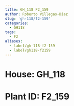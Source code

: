 ```yaml
---
title: GH_118 F2_159
author: Roberto Villegas-Diaz
slug: 'gh-118/f2-159'
categories:
  - GH118
tags:
  - F2
aliases:
  - label/gh-118-f2-159
  - label/gh118-f2159
---
```


# **House**: GH_118
# **Plant ID**: F2_159
